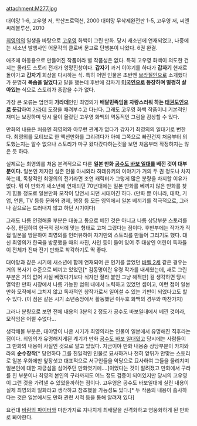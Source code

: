 attachment:M277.jpg

대야망 1-6, 고우영 저, 학산프로덕션, 2000
대야망 무삭제완전판 1-5, 고우영 저, 씨엔씨레볼루션, 2010

[[최영의]]의 일생을 바탕으로 [[고우영]] 화백이 그린 만화. 당시 새소년에 연재되었고, 나중에는 새소년 발행사인 어문각의 클로버 문고로 단행본이 나왔다.  6권 완결.

애초에 아동용으로 만들어진 작품이라 별 작품성은 없다. 특히 고우영 화백이 의도한 건지는 몰라도 스토리 전개가 엉망진창이다. '''갑자기''' 과거 이야기를 하다가 '''갑자기''' 현재로 돌아가고 '''갑자기''' 회상을 다시하는 식. 특히 어떤 인물은 초반엔 [[브라질]]인으로 소개했다가 분명히 '''목숨을 잃었다'''고 말을 했는데 후반에 갑자기 '''[[미국]]인으로 등장하며 멀쩡히 살아있는''' 식으로 스토리가 종잡을 수가 없다. 

가장 큰 오류는 엄연히 '''가라데'''인인 최영의가 '''배달민족임을 자랑스러워 하는 [[태권도]]인으로 둔갑'''하여 [[가라데]] 도장을 때려부수고 다닌다. 그래도 고우영 화백 작품이니 기본적인 재미는 보장하며 당시 물이 올랐던 고우영 화백의 역동적인 그림을 감상할 수 있다. 


만화의 내용은 처음엔 최영의와 아무런 관계가 없다가 갑자기 최영의의 일대기로 변한다.
최영의를 모티브로 한 액션만화를 그리려다가 아예 그쪽으로 빠진건지 처음부터 의도했는지는 알수 없으나 스토리가 마구 왔다갔다하는것을 보면 처음부터 작정하지는 않은 듯 하다.

실제로는 최영의를 처음 본격적으로 다룬 '''일본 만화 [[공수도 바보 일대]]를 베낀 것이 대부분이다.''' 일본인 제자인 실존 인물 아시와라 히데유키의 이야기가 거의 두 권 정도나 차지하는데, 독창적인 최영의의 전기라면 조연 캐릭터가 그렇게 많은 분량을 차지할 이유가 없다. 뭐 이 만화가 새소년에 연재되던 70년대에는 일본 만화를 베끼지 않은 만화를 찾기 힘들 정도로 일본만화 모작이 당연시 되던 시대이긴 하다. (만화 뿐 아니라, 대학, 기업, 언론, TV 등등 문화와 경제, 행정 등 모든 영역에서 일본 베끼기를 적극적으로, 그러나 겉으로는 드러내지 않고 하던 시기이다)

그래도 나름 인정해줄 부분은 대놓고 통으로 베낀 것은 아니고 나름 상당부분 스토리를 수정, 편집하여 한국적 정서에 맞는 형태로 고쳐 그렸다는 점이다. 후반부에는 작가가 직접 일본을 방문하여 최영의를 인터뷰하여 자기만의 스토리를 만들어 그리기도 했다. 대신 최영의가 한국을 방문했을 때의 사진, 사인 등이 들어 있어 주 대상인 어린이 독자들이 전체가 진짜 전기 만화로 착각하기도 딱 좋다. 

대야망과 같은 시기에 새소년에 함께 연재되어 큰 인기를 끌었던 [[바벨 2세]] 같은 경우는 거의 복사기 수준으로 베끼고 있었던[* 김동명이란 유령 작가를 내세웠는데, 새로 그린 부분은 거의 없어 사실 베꼈다기보다 식자만 잘라 붙인 그냥 해적판] 걸 생각하면 당시 열악한 만화 시장에서 나름 가능한 범위 내에서 노력하고 있었던 셈이고, 이런 점이 일본만화 모작에서 그치지 않고 독자적인 창작가로서 일어설 수 있는 기반이 되었다고도 할 수 있다. (이 점은 같은 시기 소년중앙에서 활동했던 이두호 화백의 경우와 마찬가지)

그러나 분량으로 보면 전체 내용의  3분의 2 정도가 공수도 바보일대에서 베낀 것이라, 모작임은 어쩔 수없다...

생각해볼 부분은, 대야망이 나온 시기가 최영의라는 인물이 일본에서 유명해진 직후라는 점이다. 최영의가 유명해지게된 계기가 만화 [[공수도 바보 일대]]였고 당시에는 사람들이 그 만화의 내용이 사실인 것으로 알고 있었다. 지금이야 만화 내용중 상당부분이 카지와라의 '''순수창작'''[* 당연하다 그를 친일적인 인물로 묘사하거나 전혀 앞뒤가 안맞는 스토리로 일본 우화에만 앞장섯고 대표적으로 서구인들을 악당으로 묘사하여 그들을 물리치며 일본인에 대한 자긍심을 심어주던 만화엿기에....]이었다는 것이 알려졌고  만화에서 구라를 친 부분이나 최영의 본인의 구라까지도 어느 정도 검증이 되어있지만 당시의 고우영이 그런 것을 가려낼 수 있었을까하는 점이다. 고우영은 공수도 바보일대에 실린 내용이 실제 최영의의 일화라고 생각하고 참조했을 가능성도 있다.[* 두 작품의 내용이 흡사하다는 것은 일본에서도 만화 관련 서적 등을 통해 알려져 있다]

요컨대 [[바람의 파이터]]와 마찬가지로 지나치게 최배달을 신격화하고 영웅화하게 된 만화로 봐야한다.
